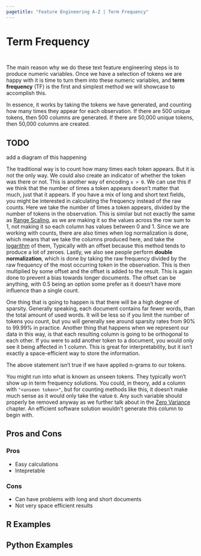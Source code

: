 ```yaml
---
pagetitle: "Feature Engineering A-Z | Term Frequency"
---
```


# Term Frequency {#sec-text-tf}

::: {style="visibility: hidden; height: 0px;"}
## Term Frequency
:::

The main reason why we do these text feature engineering steps is to produce numeric variables.
Once we have a selection of tokens we are happy with it is time to turn them into these numeric variables, and **term frequency** (TF) is the first and simplest method we will showcase to accomplish this.

In essence, it works by taking the tokens we have generated, and counting how many times they appear for each observation.
If there are 500 unique tokens, then 500 columns are generated.
If there are 50,000 unique tokens, then 50,000 columns are created.

::: callout-caution
# TODO

add a diagram of this happening
:::

The traditional way is to count how many times each token appears.
But it is not the only way.
We could also create an indicator of whether the token was there or not.
This is another way of encoding `x > 0`.
We can use this if we think that the number of times a token appears doesn't matter that much, just that it appears.
If you have a mix of long and short text fields, you might be interested in calculating the frequency instead of the raw counts.
Here we take the number of times a token appears, divided by the number of tokens in the observation.
This is similar but not exactly the same as [Range Scaling](numeric-range), as we are making it so the values across the row sum to 1, not making it so each column has values between 0 and 1.
Since we are working with counts, there are also times when log normalization is done, which means that we take the columns produced here, and take the [logarithm](numeric-logarithms) of them, Typically with an offset because this method tends to produce a lot of zeroes.
Lastly, we also see people perform **double normalization**, which is done by taking the raw frequency divided by the raw frequency of the most occurring token in the observation.
This is then multiplied by some offset and the offset is added to the result.
This is again done to prevent a bias towards longer documents.
The offset can be anything, with 0.5 being an option some prefer as it doesn't have more influence than a single count.

One thing that is going to happen is that there will be a high degree of sparsity.
Generally speaking, each document contains far fewer words, than the total amount of used words.
It will be less so if you limit the number of tokens you count, but you will generally see around sparsity rates from 90% to 99.99% in practice.
Another thing that happens when we represent our data in this way, is that each resulting column is going to be orthogonal to each other.
If you were to add another token to a document, you would only see it being affected in 1 column.
This is great for interpretability, but it isn't exactly a space-efficient way to store the information.

::: callout-note
The above statement isn't true if we have applied n-grams to our tokens.
:::

You might run into what is known as unseen tokens.
They typically won't show up in term frequency solutions.
You could, in theory, add a column with `"<unseen token>"`, but for counting methods like this, it doesn't make much sense as it would only take the value `0`.
Any such variable should properly be removed anyway as we further talk about in the [Zero Variance](too-many-zv) chapter.
An efficient software solution wouldn't generate this column to begin with.

## Pros and Cons

### Pros

-   Easy calculations
-   Intepretable

### Cons

-   Can have problems with long and short documents
-   Not very space efficient results

## R Examples

## Python Examples
